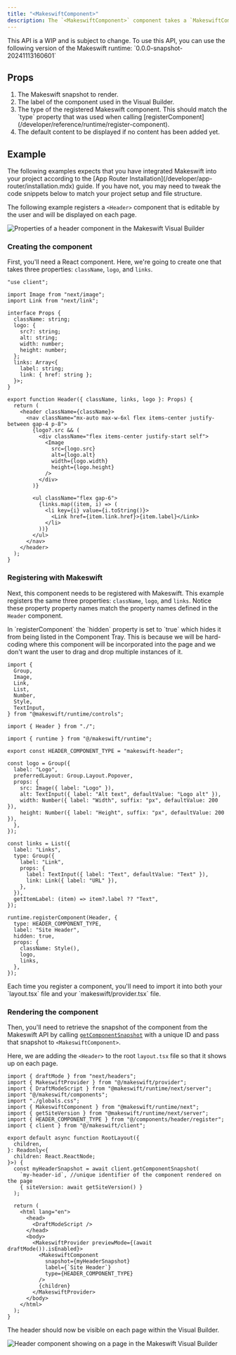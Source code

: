 ```yaml
---
title: "<MakeswiftComponent>"
description: The `<MakeswiftComponent>` component takes a `MakeswiftComponentSnapshot` (returned from calling [getComponentSnapshot](/developer/reference/client/get-component-snapshot)) and renders React elements using [components registered](/developer/reference/runtime/register-component) with the runtime.
---
```


<Warning>
  This API is a WIP and is subject to change. To use this API, you can use the
  following version of the Makeswift runtime: `0.0.0-snapshot-20241113160601`
</Warning>

## Props

1. <ParamField query="snapshot" type="MakeswiftComponentSnapshot" required>
     The Makeswift snapshot to render.
   </ParamField>
2. <ParamField query="label" type="string" required>
     The label of the component used in the Visual Builder.
   </ParamField>
3. <ParamField query="type" type="string" required>
     The type of the registered Makeswift component. This should match the
     `type` property that was used when calling
     [registerComponent](/developer/reference/runtime/register-component).
   </ParamField>
4. <ParamField query="fallback" type="ReactNode">
     The default content to be displayed if no content has been added yet.
   </ParamField>

## Example

<Warning>
  The following examples expects that you have integrated Makeswift into your
  project according to the [App Router
  Installation](/developer/app-router/installation.mdx) guide. If you have not,
  you may need to tweak the code snippets below to match your project setup and
  file structure.
</Warning>

The following example registers a `<Header>` component that is editable by the user and will be displayed on each page.

<Frame>
  <img
    src="/images/developer/reference/makeswift-component/header-example.jpg"
    alt="Properties of a header component in the Makeswift Visual Builder"
  />
</Frame>

### Creating the component

First, you'll need a React component. Here, we're going to create one that takes three properties: `className`, `logo`, and `links`.

```tsx @/components/header/index.tsx
"use client";

import Image from "next/image";
import Link from "next/link";

interface Props {
  className: string;
  logo: {
    src?: string;
    alt: string;
    width: number;
    height: number;
  };
  links: Array<{
    label: string;
    link: { href: string };
  }>;
}

export function Header({ className, links, logo }: Props) {
  return (
    <header className={className}>
      <nav className="mx-auto max-w-6xl flex items-center justify-between gap-4 p-8">
        {logo?.src && (
          <div className="flex items-center justify-start self">
            <Image
              src={logo.src}
              alt={logo.alt}
              width={logo.width}
              height={logo.height}
            />
          </div>
        )}

        <ul className="flex gap-6">
          {links.map((item, i) => (
            <li key={i} value={i.toString()}>
              <Link href={item.link.href}>{item.label}</Link>
            </li>
          ))}
        </ul>
      </nav>
    </header>
  );
}
```

### Registering with Makeswift

Next, this component needs to be registered with Makeswift. This example registers the same three properties: `className`, `logo`, and `links`. Notice these property property names match the property names defined in the `Header` component.

<Note>
  In `registerComponent` the `hidden` property is set to `true` which hides it
  from being listed in the Component Tray. This is because we will be
  hard-coding where this component will be incorporated into the page and we
  don't want the user to drag and drop multiple instances of it.
</Note>

```tsx @/components/header/register.ts
import {
  Group,
  Image,
  Link,
  List,
  Number,
  Style,
  TextInput,
} from "@makeswift/runtime/controls";

import { Header } from "./";

import { runtime } from "@/makeswift/runtime";

export const HEADER_COMPONENT_TYPE = "makeswift-header";

const logo = Group({
  label: "Logo",
  preferredLayout: Group.Layout.Popover,
  props: {
    src: Image({ label: "Logo" }),
    alt: TextInput({ label: "Alt text", defaultValue: "Logo alt" }),
    width: Number({ label: "Width", suffix: "px", defaultValue: 200 }),
    height: Number({ label: "Height", suffix: "px", defaultValue: 200 }),
  },
});

const links = List({
  label: "Links",
  type: Group({
    label: "Link",
    props: {
      label: TextInput({ label: "Text", defaultValue: "Text" }),
      link: Link({ label: "URL" }),
    },
  }),
  getItemLabel: (item) => item?.label ?? "Text",
});

runtime.registerComponent(Header, {
  type: HEADER_COMPONENT_TYPE,
  label: "Site Header",
  hidden: true,
  props: {
    className: Style(),
    logo,
    links,
  },
});
```

<Note>
  Each time you register a component, you'll need to import it into both your
  `layout.tsx` file and your `makeswift/provider.tsx` file.
</Note>

### Rendering the component

Then, you'll need to retrieve the snapshot of the component from the Makeswift API by calling [`getComponentSnapshot`](/developer/reference/client/get-component-snapshot.mdx) with a unique ID and pass that snapshot to `<MakeswiftComponent>`.

Here, we are adding the `<Header>` to the root `layout.tsx` file so that it shows up on each page.

```tsx @/app/layout.tsx
import { draftMode } from "next/headers";
import { MakeswiftProvider } from "@/makeswift/provider";
import { DraftModeScript } from "@makeswift/runtime/next/server";
import "@/makeswift/components";
import "./globals.css";
import { MakeswiftComponent } from "@makeswift/runtime/next";
import { getSiteVersion } from "@makeswift/runtime/next/server";
import { HEADER_COMPONENT_TYPE } from "@/components/header/register";
import { client } from "@/makeswift/client";

export default async function RootLayout({
  children,
}: Readonly<{
  children: React.ReactNode;
}>) {
  const myHeaderSnapshot = await client.getComponentSnapshot(
    `my-header-id`, //unique identifier of the component rendered on the page
    { siteVersion: await getSiteVersion() }
  );

  return (
    <html lang="en">
      <head>
        <DraftModeScript />
      </head>
      <body>
        <MakeswiftProvider previewMode={(await draftMode()).isEnabled}>
          <MakeswiftComponent
            snapshot={myHeaderSnapshot}
            label={`Site Header`}
            type={HEADER_COMPONENT_TYPE}
          />
          {children}
        </MakeswiftProvider>
      </body>
    </html>
  );
}
```

The header should now be visible on each page within the Visual Builder.

<Frame>
  <img
    src="/images/developer/reference/makeswift-component/header-finished.jpg"
    alt="Header component showing on a page in the Makeswift Visual Builder"
  />
</Frame>
